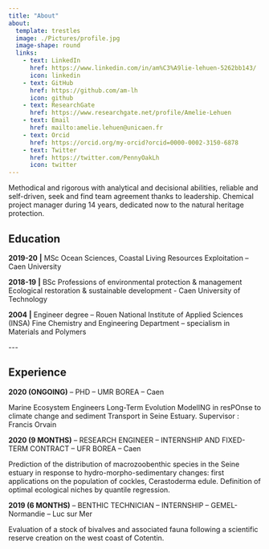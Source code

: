 ```yaml
---
title: "About"
about:
  template: trestles
  image: ./Pictures/profile.jpg
  image-shape: round
  links:
    - text: LinkedIn
      href: https://www.linkedin.com/in/am%C3%A9lie-lehuen-5262bb143/
      icon: linkedin
    - text: GitHub
      href: https://github.com/am-lh
      icon: github
    - text: ResearchGate
      href: https://www.researchgate.net/profile/Amelie-Lehuen
    - text: Email
      href: mailto:amelie.lehuen@unicaen.fr
    - text: Orcid
      href: https://orcid.org/my-orcid?orcid=0000-0002-3150-6878
    - text: Twitter
      href: https://twitter.com/PennyOakLh
      icon: twitter
---
```


Methodical and rigorous with analytical and decisional abilities, reliable and self-driven, seek and find team agreement thanks to leadership. Chemical project manager during 14 years, dedicated now to the natural heritage protection.

## Education

**2019-20** **\|** MSc Ocean Sciences, Coastal Living Resources Exploitation -- Caen University

**2018-19** **\|** BSc Professions of environmental protection & management Ecological restoration & sustainable development - Caen University of Technology

**2004** **\|** Engineer degree -- Rouen National Institute of Applied Sciences (INSA) Fine Chemistry and Engineering Department -- specialism in Materials and Polymers

\-\--

## Experience

**2020 (ONGOING)** -- PHD -- UMR BOREA -- Caen

Marine Ecosystem Engineers Long-Term Evolution ModelING in resPOnse to climate change and sediment Transport in Seine Estuary. Supervisor : Francis Orvain

**2020 (9 MONTHS)** -- RESEARCH ENGINEER -- INTERNSHIP AND FIXED-TERM CONTRACT -- UFR BOREA -- Caen

Prediction of the distribution of macrozoobenthic species in the Seine estuary in response to hydro-morpho-sedimentary changes: first applications on the population of cockles, Cerastoderma edule. Definition of optimal ecological niches by quantile regression.

**2019 (6 MONTHS)** -- BENTHIC TECHNICIAN -- INTERNSHIP -- GEMEL-Normandie -- Luc sur Mer

Evaluation of a stock of bivalves and associated fauna following a scientific reserve creation on the west coast of Cotentin.
